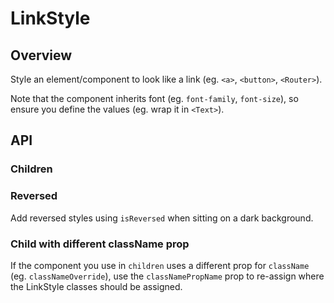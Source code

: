 
<Meta of={LinkStyleStories} />

# LinkStyle

<ResourceLinks
  sourceCode="https://github.com/cultureamp/kaizen-design-system/tree/main/packages/components/src/LinkStyle"
  figma=""
  designGuidelines=""
  className="!mb-8"
/>

<KaioNotification />

<Installation
  installCommand="yarn add @kaizen/components"
  importStatement='import { LinkStyle } from "@kaizen/components"'
/>

## Overview

Style an element/component to look like a link (eg. `<a>`, `<button>`, `<Router>`).

Note that the component inherits font (eg. `font-family`, `font-size`), so ensure you
define the values (eg. wrap it in `<Text>`).

<Canvas of={LinkStyleStories.Playground} />
<Controls of={LinkStyleStories.Playground} />

## API

### Children

<Canvas of={LinkStyleStories.Children} />
<Controls of={LinkStyleStories.Children} />

### Reversed

Add reversed styles using `isReversed` when sitting on a dark background.

<Canvas of={LinkStyleStories.Reversed} />

### Child with different className prop

If the component you use in `children` uses a different prop for `className` (eg. `classNameOverride`),
use the `classNamePropName` prop to re-assign where the LinkStyle classes should be assigned.

<Canvas of={LinkStyleStories.ClassNamePropName} />
